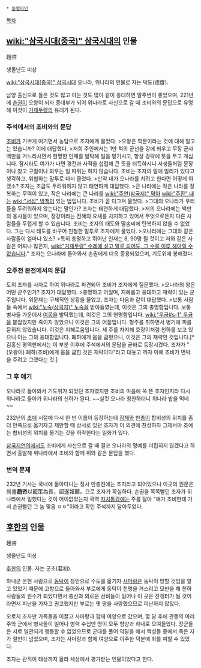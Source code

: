  * [[동명이인]]

[[목차]]
== [[wiki:"삼국시대(중국)" 삼국시대]]의 인물 ==
趙咨

생몰년도 미상

[[wiki:"삼국시대(중국)" 삼국시대]] 오나라, 위나라의 인물로 자는 덕도(德度).

남양 출신으로 들은 것도 많고 아는 것도 많아 같이 응대하면 말주변이 좋았으며, 221년에 [[손권]]이 오왕이 되자 중대부가 되어 위나라로 사신으로 갈 때 조비와의 문답으로 유명해 이것이 [[거재두량]]의 유래가 된다.

=== 주석에서의 조비와의 문답 ===
[[조비]]가 기쁘게 여기면서 농담으로 조자에게 물었다. 
>오왕은 학문이라는 것에 대해 알고는 있습니까?
이에 대답했다.
>저희 주인께서는 1만 척의 군선을 강에 띄우고 무장 군사 백만을 거느리시면서 현명한 인재를 발탁해 일을 맡기시고, 항상 경략에 뜻을 두고 계십니다. 잠시라도 여가가 나면 경전과 사적을 섭렵해 큰 뜻을 터득하시니 서생들처럼 문장이나 찾고 구절이나 외우는 일 따위는 하지 않습니다.
조비는 조자의 말에 일리가 있다고 생각하고, 위협하는 말투로 다시 물었다.
>만약 내가 오나라를 치려고 한다면 어떻게 하겠소?
조자는 조금도 두려워하지 않고 태연하게 대답했다.
>큰 나라에는 작은 나라를 정복하는 무력이 있고, 작은 나라에는 큰 나라를 [[wiki:"주연(삼국지)" 막아]] [[wiki:"주환" 내는]] [[wiki:"서성" 방책]]이 있는 법입니다.
조비가 곧 다그쳐 물었다.
>그대의 오나라가 우리들을 두려워하지 않는다는 말인가?
조자는 태연하게 대답했다.
>저의 오나라에는 백만의 용사들이 있으며, 장강이라는 전혜의 요새를 차지하고 있어서 무엇으로든지 다른 사람들을 두렵게 할 수 있습니다.
조비는 조자의 태도와 말솜씨에 탄복하지 않을 수 없었다. 그는 다시 태도를 바꾸어 친철한 말투로 조자에게 물었다.
>오나라에는 그대와 같은 사람들이 얼마나 있소?
>특히 총명하고 뛰어난 인재는 8, 90명 될 것이고 저와 같은 사람은 어찌나 많은지, [[wiki:"거재두량" 수레에 싣고 말로 되어도, 그 수를 이루 헤아릴 수 없습니다]]."
조자는 오나라에 돌아와서 손권에게 더욱 중용되었으며, 기도위에 봉해졌다.

=== 오주전 본전에서의 문답 ===

도위 조자를 사자로 하여 위나라로 파견되어 조비가 조자에게 질문했다.
>오나라의 왕은 어떤 군주인가?
조자가 대답했다.
>총명하고 어질며, 지혜롭고 웅대하고 재략이 있는 군주입니다.
위문제는 구체적인 상황을 물었고, 조자는 다음과 같이 대답했다.
>보통 사람들 속에서 [[wiki:"노숙(삼국지)" 노숙]]을 받아들였는데, 이것은 그의 총명함입니다. 보통 병사들 가운데서 [[여몽]]을 발탁했는데, 이것은 그의 현명함입니다. [[wiki:"우금#s-1" 우금]]을 붙잡았지만 죽이지 않았으니 이것은 그의 어짊입니다. 형주를 취하면서 병기에 피를 묻히지 않았습니다. 이것은 지혜로움입니다. 세 주를 차지해 호랑이처럼 천하를 보고 있으니 이는 그의 웅대함입니다. 폐하에게 몸을 굽혔으니, 이것은 그의 재략인 것입니다.[* 김홍신 평역판에서는 이 부분 이후에 주석에서의 문답을 곧바로 등장시켰다. 조자가 "(오왕이) 폐하(조비)에게 몸을 굽힌 것은 재략이다"라고 대놓고 까자 이에 조비가 면박을 주려고 그랬다는 것.]

=== 그 후 얘기 ===
오나라로 돌아와서 기도위가 되었던 조자였지만 조비의 마음에 쏙 뜬 조자인지라 다시 위나라로 돌아가 위나라의 신하가 된다. ~~실컷 오나라 칭찬하더니 위나라 밥을 먹네~~ 

232년의 [[조예]] 시절에 다시 한 번 이름이 등장하는데 [[장제]]와 [[만총]]이 합비성의 위치를 좀 더 안쪽으로 옮기자고 제안할 때 상서로 있던 조자가 이 의견에 찬성하자 그제서야 조예는 합비성의 위치를 옮기는 것을 허락한다는 일화가 있다.

[[삼국지연의]]에서도 조비에게 사신으로 갈 때 결코 오나라의 명예를 더럽히지 않겠다고 하면서 출발해 위나라에서 조비와 함께 위와 같은 문답을 했다.

=== 번역 문제 ===
232년 기사는 국내에 돌아다니는 정사 만총전에는 조지라고 되어있으나 이곳의 원문은 尚書'''趙咨'''以寵策為長，詔遂報聽。으로 조자가 확실하다. 손권을 쪽쪽빨던 조자가 위나라에서 일했다는 것이 어이없었는지 국역 [[자치통감]]에는 주를 달아 "얘가 조비한테 가서 손권빨던 그 놈 맞음 ㅇㅇ"이라고 확인 주석까지 달아두었다. 

== [[후한]]의 인물 ==
趙咨

생몰년도 미상

[[후한]]의 인물. 자는 군초(君初).

하내군 온현 사람으로 [[동탁]]이 장안으로 수도를 옮기자 [[사마랑]]은 동탁이 망할 것임을 알고 있었기 때문에 고향으로 돌아와서 부로에게 동탁이 천명을 거스리고 모반을 해 천하 사람들의 원수가 되었다면서 충신과 의로운 선비들이 일어나 이 곳은 전쟁터가 될 것이라면서 피난을 가자고 권고했지만 부로는 옛 땅을 사랑했으므로 피난하지 않았다.

오로지 조자만 가족들을 이끌고 사마랑과 함께 여양으로 갔으며, 몇 달 후에 관동의 여러 주와 군에서 병사들이 일어나 병력 수십만 명이 모두 형양과 하내로 모여들었다. 장군들은 서로 일관되게 행동할 수 없었으므로 군대를 풀어 약탈을 해서 백성들 중에서 죽은 자가 절반이 넘었으며, 조자는 사마랑과 함께 여양으로 이주한 덕분에 화를 피할 수 있었다.

조자는 관직이 태상까지 올라 세상에서 평가받는 인물이었다고 한다.
